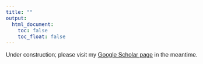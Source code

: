 ```yaml
---
title: ""
output: 
  html_document:
    toc: false
    toc_float: false
---
```


<style type="text/css">
  body{
  font-size: 12pt;
  font-family: Helvetica, sans-serif;
}
</style>

Under construction; please visit my [Google Scholar page](https://scholar.google.com/citations?user=Il6VafQAAAAJ&hl=en) in the meantime.